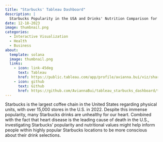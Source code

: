 ```yaml
---
title: "Starbucks' Tableau Dashboard"
description: |
  Starbucks Popularity in the USA and Drinks' Nutrition Comparison for Cardiovascular Health
date: 12-18-2023
image: thumbnail.png
categories:
  - Interactive Visualization
  - Health
  - Business
about: 
  template: solana
  image: thumbnail.png
  links: 
    - icon: link-45deg
      text: Tableau
      href: https://public.tableau.com/app/profile/avianna.bui/viz/shared/F7MFBWZ9P
    - icon: github
      text: Github
      href: https://github.com/AviannaBui/tableau_starbucks_dashboard/tree/main
---
```


Starbucks is the largest coffee chain in the United States regarding physical units, with over 15,000 stores in the U.S. in 2022. Despite this immense popularity, many Starbucks drinks are unhealthy for our heart. Combined with the fact that heart disease is the leading cause of death in the U.S., investigating Starbucks’ popularity and nutritional values might help inform people within highly popular Starbucks locations to be more conscious about their drink selections.